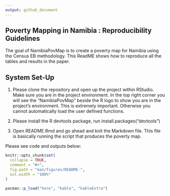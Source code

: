 ```yaml
---
output: github_document
---
```


## Poverty Mapping in Namibia : Reproducibility Guidelines

The goal of NamibiaPovMap is to create a poverty map for Namibia using the Census EB methodology. This ReadME shows how to reproduce all the tables and results in the paper. 

## System Set-Up
1) Please clone the repository and open up the project within RStudio. Make sure you are in the project environment. In the top right corner you will see the “NamibiaPovMap” beside the R logo to show you are in the project’s environment. This is extremely important. Otherwise you cannot automatically load the user defined functions.

2) Please install the R devtools package, run install.packages("devtools")

3) Open README.Rmd and go ahead and knit the Markdown file. This file is basically running the script that produces the poverty map.


Please see code and outputs below: 

```r
knitr::opts_chunk$set(
  collapse = TRUE,
  comment = "#>",
  fig.path = "man/figures/README-",
  out.width = "100%"
)

pacman::p_load("here", "kable", "kableExtra")

```


```r



```










